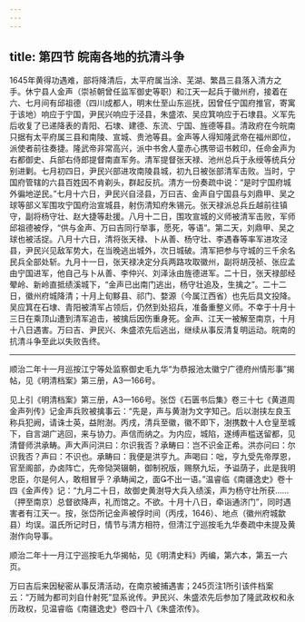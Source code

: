 ```yaml
---
---
---
```

title: 第四节 皖南各地的抗清斗争
---




1645年黄得功遇难，部将降清后，太平府属当涂、芜湖、繁昌三县落入清方之手。休宁县人金声（崇祯朝曾任监军御史等职）和江天一起兵于徽州府，接着在六、七月间有邱祖德（四川成都人，明末仕至山东巡抚，因曾任宁国府推官，寄寓于该地）响应于宁国，尹民兴响应于泾县，朱盛浓、吴应箕响应于石埭县。义军先后收复了已递降表的青阳、石埭、建德、东流、宁国、旌德等县。清政府在今皖南只据有太平府属三县和南陵、宣城、贵池等县。金声等人得知隆武帝在福州即位，派使者前往奏捷。隆武帝非常高兴，派中书舍人童赤心携带诏书敕印，任命金声为右都御史、兵部右侍郎提督南直军务。清军提督张天禄、池州总兵于永绶等统兵分别进剿。七月初四日，尹民兴部进攻南陵县城，初九日被张部清军击败。当时，宁国府管辖的六县百姓因不肯剃头，群起反抗。清方一份奏疏中说：“是时宁国府城外徧地逆民。”七月十六日，尹民兴自泾县，万曰吉、金声自宁国县与刘鼎甲、吴之球等部义军围攻宁国府治宣城县，射伤清知府朱锡元。张天禄派总兵丘越前往镇守，副将杨守壮、赵大捷等赴援。八月十二日，围攻宣城的义师被清军击败，军师邱祖德被俘，“供与金声、万曰吉同行举事，愿死，等语”。第二天，刘鼎甲、吴之球也被活捉。八月十六日，清将张天禄、卜从善、杨守壮、李遇春等率军进攻泾县，尹民兴见敌军势大，在当晚逃出城外，次日城破。清军把参与守城的三千余名民兵全部处斩。九月十一日，张天禄决定分兵两路攻取徽州，副将胡茂祯、张应孟由宁国进军，他自己与卜从善、李仲兴、刘泽泳由旌德进军。二十日，张天禄部经翚岭、新岭直抵绩溪城下，“金声已出南门逃出，杨守壮追及，生擒之”。二十二日，徽州府城降清；十月上旬黟县、祁门、婺源（今属江西省）也先后具文投降。吴应箕在石埭、青阳被清军占领后，仍然到处招兵，准备重整义师。不幸于十月十三日在乘顶山遭到清军追击，被擒后因伤重身死。金声、江天一被解至南京，十月十八日遇害。万曰吉、尹民兴、朱盛浓先后逃出，继续从事反清复明运动。皖南的抗清斗争至此以失败告终。



* * *



顺治二年十一月巡按江宁等处监察御史毛九华“为恭报池太徽宁广德府州情形事”揭帖，见《明清档案》第三册，A3—166号。 ​​​​​​​​​



见上引《明清档案》第三册，A3—166号。张岱《石匮书后集》卷三十七《黄道周金声列传》记金声兵败被擒事云：“先是，声与黄澍为文字知己。后以澍挟左良玉称兵犯阙，请诛士英，益附澍。丙戌，清兵至徽，徽不即下，澍携数十人仓皇至城下，自言湖广逃回，来与协力。声信而纳之。为内应，城陷，遂缚声槛送留都，见清督师洪承畴。声大声问洪曰：尔识我否？承畴曰：岂不识金正希。洪亦问曰：尔识我否？声曰：不识也。承畴曰：我便是洪亨九。声喝曰：咄，亨九受先帝厚恩，官至阁部，办卤阵亡，先帝恸哭辍朝，御制祝版，赐祭九坛，予谥荫子，此是我明忠臣，尔是何人，敢相冒乎？承畴闻之，面不出一语。”温睿临《南疆逸史》卷十四《金声传》记：“九月二十日，故御史黄澍导大兵入绩溪，声为杨守壮所获……（押至南京）总督欲降声，礼而馆之。不欲。十月十八日，牵诣通济门”，同时遇害者有江天一。按，张岱所记金声被俘时间（丙戌，1646）、地点（徽州府城歙县）均误。温氏所记时日，情节与清方相符，但清江宁巡按毛九华奏疏中未提及黄澍作向导事。 ​​​​​​​​​



顺治二年十一月江宁巡按毛九华揭帖，见《明清史料》丙编，第六本，第五一六页。 ​​​​​​​​​



万曰吉后来因秘密从事反清活动，在南京被捕遇害；245页注1所引该件档案云：“万贼为都司刘自什射死”显系讹传。尹民兴、朱盛浓先后参加了隆武政权和永历政权，见温睿临《南疆逸史》卷四十八《朱盛浓传》。 ​​​​​​​​​